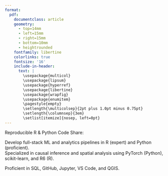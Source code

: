 ```yaml
---
format: 
  pdf: 
    documentclass: article
    geometry:
      - top=14mm
      - left=15mm
      - right=15mm
      - bottom=10mm
      - heightrounded
    fontfamily: libertine
    colorlinks: true
    fontsize: '16'
    include-in-header: 
      text: |
        \usepackage{multicol}
        \usepackage{lipsum}
        \usepackage{hyperref}
        \usepackage{libertine}
        \usepackage{wrapfig}
        \usepackage{enumitem}
        \pagestyle{empty}
        \setlength{\multicolsep}{2pt plus 1.0pt minus 0.75pt}
        \setlength{\columnsep}{3em}
        \setlist[itemize]{nosep, left=0pt}
---
```


<!-- TITLE -->
\begin{huge}\begin{center}{\bf JAESEOK HWANG}\end{center}\end{huge}

<!-- CONTACT INFO -->
\begin{center}\href{mailto:jaeseok2@illinois.edu}{jaeseok2@illinois.edu} ∙ 217-778-8776 ∙ \href{https://github.com/jaeseokh}{Github} ∙ \href{https://www.linkedin.com/in/jaeseok-hwang-0b06741a1}{LinkedIn}\end{center}

<!-- EXPERIENCE -->
\begin{large}{\bf EXPERIENCE \ (Graduate Research Assistant)} \vspace{2pt} \hrule \end{large}

\begin{multicols}{2}
  \begin{flushleft}{\bf Data Intensive Farm Management (USDA NRCS)}\end{flushleft}
  \begin{flushright}Sep 2020 – Present\end{flushright}
\end{multicols}
\vspace{-4pt}
\begin{itemize}[left=1.5mm, itemsep=1pt, topsep=0pt]
  \item Developed automated Python/R pipelines to clean, join, and serve 500k+ geo-referenced yield and weather records for public use via difm.farm
  \item Partnered with Oracle Cloud engineers to build scalable ETL workflows and storage solutions—leveraging SQL for data queries and ingestion of 300+ field experiment datasets across 16 U.S. states
  \item Trained and evaluated ensemble and neural ML models (scikit-learn, PyTorch, R6) to predict field productivity under environmental uncertainty
\end{itemize}
\vspace{-2pt}

\begin{multicols}{2}
  \begin{flushleft}{\bf Center for the Economics of Sustainability (UIUC)}\end{flushleft}
  \begin{flushright}Jan 2021 – Present\end{flushright}
\end{multicols}
\vspace{-4pt}
\begin{itemize}[left=1.5mm, itemsep=1pt, topsep=0pt]
  \item Collaborated in weekly interdisciplinary meetings to build region-scale simulation workflows with agronomists and economists
  \item Trained in Monte Carlo simulation, geospatial scenario modeling, and panel-based counterfactual simulations to evaluate land use, sustainability, and profitability under uncertainty
  \item Applied simulation and analytics skills in joint research with South Africa’s Bureau for Food and Agricultural Policy (BFAP), supporting national-scale land use and input management studies
\end{itemize}
\vspace{-2pt}

\begin{multicols}{2}
  \begin{flushleft}{\bf Advanced Ag Alliance}\end{flushleft}
  \begin{flushright}Jan 2019 – Dec 2019\end{flushright}
\end{multicols}
\vspace{-4pt}
\begin{itemize}[left=1.5mm, itemsep=1pt, topsep=0pt]
  \item Led data analytics of genetically engineered hybrid seeding experiments in large-scale field trials across northern New York
  \item Supported Cornell University's crop science and genetics teams as a data scientist, contributing insights on productivity analysis
\end{itemize}
\vspace{2pt}

<!-- RESEARCH -->
\begin{large}{\bf RESEARCH}
  \vspace{2pt}
  \hrule
\end{large}
Reproducible R \& Python Code Share: \href{https://github.com/jaeseokh}{github.com/jaeseokh}

\textbf{\textit{The Value of Conducting On-Farm Field Trials Using Precision Agriculture Technology}}
\begin{multicols}{2}
  \begin{flushleft}\textit{Bullock, D., Mieno, T., \& Hwang, J. (2020).} \end{flushleft}
  \begin{flushright}\textit{Precision Agriculture}, 21(5), 1027–1044. \href{https://doi.org/10.1007/s11119-019-09706-1}{DOI} \end{flushright}
\end{multicols}
\vspace{-4pt}
\begin{itemize}[left=1.5mm, itemsep=1pt, topsep=0pt]
  \item Simulated 1,000 synthetic fields over 30 years to analyze long-run grower learning in input management using Monte Carlo methods
\end{itemize}
\vspace{-4pt}

\textbf{\textit{Evaluating the External Validity of Yield–Nitrogen Response Models Using Multi-Farm Experiment Data}}
\begin{multicols}{2}
  \begin{flushleft}\textit{Hwang, J.} \end{flushleft}
  \begin{flushright}\textit{Working paper} \end{flushright}
\end{multicols}
\vspace{-4pt}
\begin{itemize}[left=1.5mm, itemsep=1pt, topsep=0pt]
  \item Trained yield–nitrogen response models using XGBoost, Causal Forest, and PyTorch-based MLP to evaluate external validity across 100+ experimental fields in 16 states
\end{itemize}
\vspace{-4pt}

\textbf{\textit{Improving Seeding Accuracy in Corn: Profitability Analysis Using On-Farm Experimental Data}}
\begin{multicols}{2}
  \begin{flushleft}\textit{Hwang, J.} \end{flushleft}
  \begin{flushright}\textit{Working paper} \end{flushright}
\end{multicols}
\vspace{-4pt}
\begin{itemize}[left=1.5mm, itemsep=1pt, topsep=0pt]
  \item Applied GAM-based productivity models to uncover consistent over-seeding behavior among farmers, informing potential policy interventions for input efficiency
\end{itemize}
\vspace{-4pt}

\textbf{\textit{Modeling Full Yield–Nitrogen Distributions Under Weather Uncertainty: A Data-Based Alternative to Regional Averages}}
\begin{multicols}{2}
  \begin{flushleft}\textit{Hwang, J., Bullock, D., Mieno, T.} \end{flushleft}
  \begin{flushright}\textit{Working paper} \end{flushright}
\end{multicols}
\vspace{-4pt}
\begin{itemize}[left=1.5mm, itemsep=1pt, topsep=0pt]
  \item Adopted Maximum-Entropy method upon Quantile Forest and GAM regression combined with higher-moment estimation to model full yield–nitrogen distributions under precipitation uncertainty
\end{itemize}
\vspace{-4pt}

\textbf{\textit{Informing Site-Specific Input Management in South Africa Using On-Farm Experimentation}}
\begin{multicols}{2}
  \begin{flushleft}\textit{Delport, M., Hwang, J., Otterman, H., Truter, K.} \end{flushleft}
  \begin{flushright}\textit{Submitted} \end{flushright}
\end{multicols}
\vspace{-4pt}
\begin{itemize}[left=1.5mm, itemsep=1pt, topsep=0pt]
  \item Led spatial and economic analysis for fertilizer targeting in partnership with South Africa’s BFAP
\end{itemize}
\vspace{-4pt}

<!-- EDUCATION -->
\begin{large}{\bf EDUCATION}
  \vspace{3pt}
  \hrule
\end{large}

\begin{multicols}{2}
  \begin{flushleft}{\bf University of Illinois at Urbana-Champaign} \\
  \hspace{5 mm}Ph.D. Agricultural \& Applied Economics \end{flushleft}
  \begin{flushright}Expected Aug. 2025\end{flushright}
\end{multicols}
\vspace{-4pt}

\begin{multicols}{2}
  \begin{flushleft}{\bf University of Illinois Urbana-Champaign} \\
  \hspace{5 mm}M.A. Agricultural \& Applied Economics \end{flushleft}
  \begin{flushright}May 2020\end{flushright}
\end{multicols}
\vspace{-4pt}

\begin{multicols}{2}
  \begin{flushleft}{\bf Sogang University} \\
  \hspace{5 mm}B.S. Economics \end{flushleft}
  \begin{flushright}Aug. 2013, South Korea\end{flushright}
\end{multicols}

<!-- TECHNICAL SKILLS -->
\begin{large}{\bf TECHNICAL SKILLS}
  \vspace{3pt}
  \hrule
\end{large}

\vspace{4pt}
\textbf{Data Science \& ML:} Develop full-stack ML and analytics pipelines in R (expert) and Python (proficient).  
Specialized in causal inference and spatial analysis using PyTorch (Python), scikit-learn, and R6 (R).

\textbf{Workflow:} Proficient in SQL, GitHub, Jupyter, VS Code, and QGIS.
